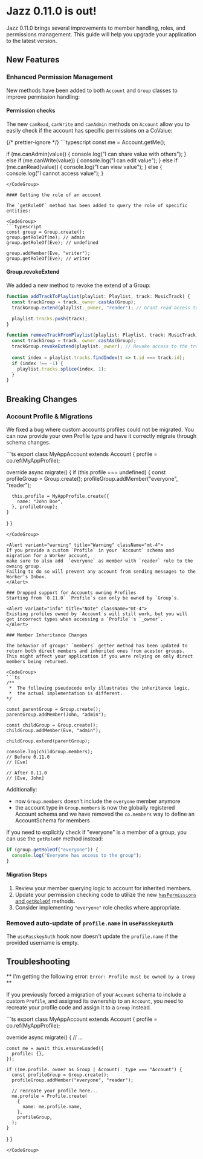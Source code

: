 

# Jazz 0.11.0 is out!

Jazz 0.11.0 brings several improvements to member handling, roles, and permissions management. This guide will help you upgrade your application to the latest version.

## New Features

### Enhanced Permission Management

New methods have been added to both `Account` and `Group` classes to improve permission handling:

#### Permission checks

The new `canRead`, `canWrite` and `canAdmin` methods on `Account` allow you to easily check if the account has specific permissions on a CoValue:

<CodeGroup>
{/* prettier-ignore */}
```typescript
const me = Account.getMe();

if (me.canAdmin(value)) {
  console.log("I can share value with others"); 
} else if (me.canWrite(value)) {
  console.log("I can edit value");
} else if (me.canRead(value)) {
  console.log("I can view value");
} else {
  console.log("I cannot access value");
}
```
</CodeGroup>

#### Getting the role of an account

The `getRoleOf` method has been added to query the role of specific entities:

<CodeGroup>
```typescript
const group = Group.create();
group.getRoleOf(me); // admin
group.getRoleOf(Eve); // undefined

group.addMember(Eve, "writer");
group.getRoleOf(Eve); // writer
```
</CodeGroup>

#### Group.revokeExtend

We added a new method to revoke the extend of a Group:
<CodeGroup>
```typescript
function addTrackToPlaylist(playlist: Playlist, track: MusicTrack) {
  const trackGroup = track._owner.castAs(Group);
  trackGroup.extend(playlist._owner, "reader"); // Grant read access to the track to the playlist accounts

  playlist.tracks.push(track);
}

function removeTrackFromPlaylist(playlist: Playlist, track: MusicTrack) {
  const trackGroup = track._owner.castAs(Group);
  trackGroup.revokeExtend(playlist._owner); // Revoke access to the track to the playlist accounts
  
  const index = playlist.tracks.findIndex(t => t.id === track.id);
  if (index !== -1) {
    playlist.tracks.splice(index, 1);
  }
}
```
</CodeGroup>

## Breaking Changes

### Account Profile & Migrations

We fixed a bug where custom accounts profiles could not be migrated.
You can now provide your own Profile type and have it correctly migrate through schema changes.

<CodeGroup>
```ts
export class MyAppAccount extends Account {
  profile = co.ref(MyAppProfile);

  override async migrate() {
    if (this.profile === undefined) {
      const profileGroup = Group.create();
      profileGroup.addMember("everyone", "reader");

      this.profile = MyAppProfile.create({
        name: "John Doe",
      }, profileGroup);
    }
  }
}
```
</CodeGroup>

<Alert variant="warning" title="Warning" className="mt-4">
If you provide a custom `Profile` in your `Account` schema and migration for a Worker account, 
make sure to also add  `everyone` as member with `reader` role to the owning group. 
Failing to do so will prevent any account from sending messages to the Worker's Inbox.
</Alert>

### Dropped support for Accounts owning Profiles
Starting from `0.11.0` `Profile`s can only be owned by `Group`s.

<Alert variant="info" title="Note" className="mt-4">
Existing profiles owned by `Account`s will still work, but you will get incorrect types when accessing a `Profile`'s `_owner`.
</Alert>

### Member Inheritance Changes

The behavior of groups' `members` getter method has been updated to return both direct members and inherited ones from acestor groups. 
This might affect your application if you were relying on only direct members being returned.

<CodeGroup>
```ts
/**
 *  The following pseudocode only illustrates the inheritance logic, 
 *  the actual implementation is different.
*/

const parentGroup = Group.create();
parentGroup.addMember(John, "admin");

const childGroup = Group.create();
childGroup.addMember(Eve, "admin");

childGroup.extend(parentGroup);

console.log(childGroup.members);
// Before 0.11.0
// [Eve]

// After 0.11.0
// [Eve, John]
```
</CodeGroup>

Additionally:
- now `Group.members` doesn't include the `everyone` member anymore
- the account type in `Group.members` is now the globally registered Account schema and we have removed the `co.members` way to define an AccountSchema for members

If you need to explicitly check if "everyone" is a member of a group, you can use the `getRoleOf` method instead:
<CodeGroup>
```ts
if (group.getRoleOf("everyone")) {
  console.log("Everyone has access to the group");
}
```
</CodeGroup>


#### Migration Steps

1. Review your member querying logic to account for inherited members.
2. Update your permission checking code to utilize the new [`hasPermissions` and `getRoleOf`](#enhanced-permission-management) methods.
3. Consider implementing `"everyone"` role checks where appropriate.

### Removed auto-update of `profile.name` in `usePasskeyAuth`

The `usePasskeyAuth` hook now doesn't update the `profile.name` if the provided username is empty.

## Troubleshooting

** I'm getting the following error: `Error: Profile must be owned by a Group` **

If you previously forced a migration of your `Account` schema to include a custom `Profile`, 
and assigned its ownership to an `Account`, you need to recreate your profile code and assign it to a `Group` instead.

<CodeGroup>
```ts
export class MyAppAccount extends Account {
  profile = co.ref(MyAppProfile);

  override async migrate() {
    // ...

    const me = await this.ensureLoaded({
      profile: {},
    });

    if ((me.profile._owner as Group | Account)._type === "Account") {
      const profileGroup = Group.create();
      profileGroup.addMember("everyone", "reader");

      // recreate your profile here...
      me.profile = Profile.create(
        {
          name: me.profile.name,
        },
        profileGroup,
      );
    }
  }
}
```
</CodeGroup>
